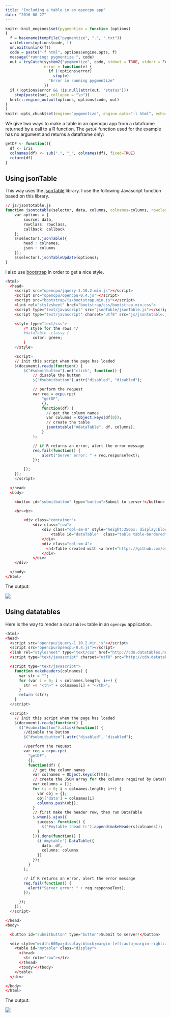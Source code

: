 ```yaml
---
title: "Including a table in an opencpu app"
date: "2016-08-27"
---
```


<link rel="stylesheet" type="text/css" href="assets/css/myhighlight.css">

```r
knitr::knit_engines$set(pygmentize = function (options) 
{
  f = basename(tempfile("pygmentize", ".", ".txt"))
  writeLines(options$code, f)
  on.exit(unlink(f))
  code = paste("-f html", options$engine.opts, f)
  message("running: pygmentize ", code)
  out = tryCatch(system2("pygmentize", code, stdout = TRUE, stderr = FALSE), 
                 error = function(e) {
                   if (!options$error)
                     stop(e)
                   "Error in running pygmentize"
                 })
  if (!options$error && !is.null(attr(out, "status"))) 
    stop(paste(out, collapse = "\n"))
  knitr::engine_output(options, options$code, out)
}
)
knitr::opts_chunk$set(engine="pygmentize", engine.opts="-l html", echo=FALSE, results='asis')
```

We give two ways to make a table in an opencpu app from a dataframe returned by a call to a R function.
The `getDF` function used for the example has no argument and returns a dataframe only:

```r
getDF <- function(){
  df <- iris
  colnames(df) <- sub(".", "_", colnames(df), fixed=TRUE)
  return(df)
}
```


## Using jsonTable

This way uses the [jsonTable](https://github.com/omkarkhair/jsonTable) library. I use the following Javascript function based on this library.

```r
// js/jsontotable.js
function jsontotable(selector, data, columns, colnames=columns, rowclass="classy", callback=function(){}){
	var options = {
		source: data,
		rowClass: rowclass,
		callback: callback
	};
	$(selector).jsonTable({
		head : colnames,
		json : columns
	});
	$(selector).jsonTableUpdate(options);
}
```

I also use [bootstrap](http://www.w3schools.com/bootstrap/bootstrap_tables.asp) in order to get a nice style.

```r
<html>
  <head>
    <script src="opencpu/jquery-1.10.2.min.js"></script>
    <script src="opencpu/opencpu-0.4.js"></script>
    <script src="bootstrap/js/bootstrap.min.js"></script>
    <link rel="stylesheet" href="bootstrap/css/bootstrap.min.css">
  	<script type="text/javascript" src="jsonTable/jsonTable.js"></script>
  	<script type="text/javascript" charset="utf8" src="js/jsontotable.js"></script>

    <style type="text/css">
        /* style for the rows */
        #dataTable .classy {
            color: green;
        }
    </style>

    <script>
    // init this script when the page has loaded
    $(document).ready(function() {
        $("#submitbutton").on("click", function() {
            // disable the button 
            $("#submitbutton").attr("disabled", "disabled");

            // perform the request
            var req = ocpu.rpc(
                "getDF", 
                {},
                function(df) {
                  // get the column names
                  var columns = Object.keys(df[0]);
                  // create the table
                  jsontotable("#dataTable", df, columns);
                }
            );

            // if R returns an error, alert the error message
            req.fail(function() {
                alert("Server error: " + req.responseText);
            });

        });
    });
    </script>

  </head>
  <body>

    <button id="submitbutton" type="button">Submit to server!</button>

    <br><br>

		<div class="container">
			<div class="row">
				<div class="col-sm-8" style="height:350px; display:block; overflow-y:auto">
					<table id="dataTable"  class="table table-bordered"></table>
				</div>
				<div class="col-sm-4">
				  <h4>Table created with <a href="https://github.com/omkarkhair/jsonTable">jsonTable.js</a>.</h4>
				</div>
			</div>
    </div>

  </body>
</html>
```

The output:

![](./assets/img/opencpu_jsontable.png)


## Using datatables

Here is the way to render a `datatables` table in an `opencpu` application. 

```r
<html>
<head>
  <script src="opencpu/jquery-1.10.2.min.js"></script>
  <script src="opencpu/opencpu-0.4.js"></script>
  <link rel="stylesheet" type="text/css" href="http://cdn.datatables.net/1.10.12/css/jquery.dataTables.css">
  <script type="text/javascript" charset="utf8" src="http://cdn.datatables.net/1.10.12/js/jquery.dataTables.js"></script>

  <script type="text/javascript">
    function makeHeaders(colnames) {
      var str = "";
      for (var i = 0; i < colnames.length; i++) {
        str += "<th>" + colnames[i] + "</th>";
      }
      return (str);
    }
  </script>

  <script>
    // init this script when the page has loaded
    $(document).ready(function() {
      $("#submitbutton").click(function() {
        //disable the button
        $("#submitbutton").attr("disabled", "disabled");

        //perform the request
        var req = ocpu.rpc(
          "getDF",
          {},
          function(df) {
            // get the column names
            var colnames = Object.keys(df[0]);
            // create the JSON array for the columns required by DataTable
            var columns = [];
            for (i = 0; i < colnames.length; i++) {
              var obj = {};
              obj['data'] = colnames[i]
              columns.push(obj);
            }
            // first make the header row, then run DataTable
            $.when($.ajax({
              success: function() {
                $('#mytable thead tr').append(makeHeaders(colnames));
              }
            })).done(function() {
              $('#mytable').DataTable({
                data: df,
                columns: columns
              })
            });
          }
        );

        // if R returns an error, alert the error message
        req.fail(function() {
          alert("Server error: " + req.responseText);
        });

      });
    });
  </script>

</head>
<body>

  <button id="submitbutton" type="button">Submit to server!</button>

  <div style="width:600px;display:block;margin-left:auto;margin-right:auto">
    <table id="mytable" class="display">
      <thead>
        <tr role="row"></tr>
      </thead>
      <tbody></tbody>
    </table>
  </div>

</body>
</html>
```

The output:

![](./assets/img/opencpu_datatables.png)
